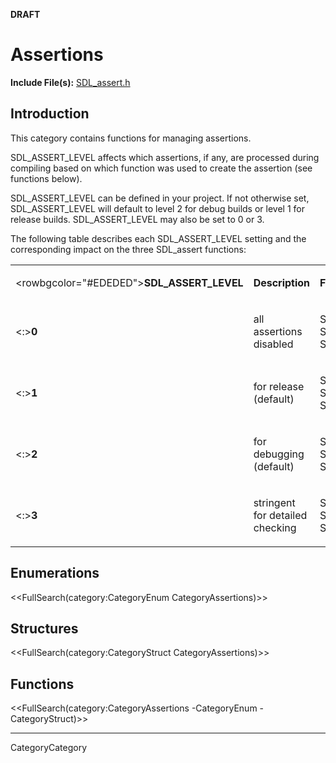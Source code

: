<!-- #master-page:CategoryTemplate -->
<!-- #master-date:Unknown-Date -->
<!-- format wiki -->
<!-- language en -->
'''DRAFT'''

= Assertions =

'''Include File(s):''' [http://hg.libsdl.org/SDL/file/default/include/SDL_assert.h SDL_assert.h]


== Introduction ==
This category contains functions for managing assertions.

SDL_ASSERT_LEVEL affects which assertions, if any, are processed during compiling based on which function was used to create the assertion (see functions below).  

SDL_ASSERT_LEVEL can be defined in your project.  If not otherwise set, SDL_ASSERT_LEVEL will default to level 2 for debug builds or level 1 for release builds.  SDL_ASSERT_LEVEL may also be set to 0 or 3.  

The following table describes each SDL_ASSERT_LEVEL setting and the corresponding impact on the three SDL_assert functions:

{|
|<rowbgcolor="#EDEDED">'''SDL_ASSERT_LEVEL'''
|'''Description'''
|'''Function'''
|'''Function Status'''
|-
|<:>'''0'''
|all assertions disabled
|SDL_assert<br/>SDL_assert_release<br/>SDL_assert_paranoid
|<<Color2(gray,disabled)>><br/><<Color2(gray,disabled)>><br/><<Color2(gray,disabled)>>
|-
|<:>'''1'''
|for release (default)
|SDL_assert<br/>SDL_assert_release<br/>SDL_assert_paranoid
|<<Color2(gray,disabled)>><br/>'''enabled'''<br/><<Color2(gray,disabled)>>
|-
|<:>'''2'''
|for debugging (default)
|SDL_assert<br/>SDL_assert_release<br/>SDL_assert_paranoid
|enabled<br/>enabled<br/><<Color2(gray,disabled)>>
|-
|<:>'''3'''
|stringent for detailed checking
|SDL_assert<br/>SDL_assert_release<br/>SDL_assert_paranoid
|'''enabled'''<br/>'''enabled'''<br/>'''enabled'''
|}


== Enumerations ==

<<FullSearch(category:CategoryEnum CategoryAssertions)>>

== Structures ==

<<FullSearch(category:CategoryStruct CategoryAssertions)>>

== Functions ==

<<FullSearch(category:CategoryAssertions -CategoryEnum -CategoryStruct)>>


----
CategoryCategory
